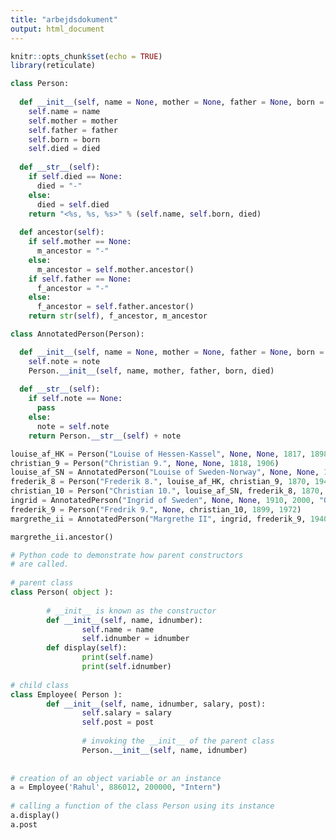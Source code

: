 ```yaml
---
title: "arbejdsdokument"
output: html_document
---
```


```r
knitr::opts_chunk$set(echo = TRUE)
library(reticulate)
```

```python
class Person:
  
  def __init__(self, name = None, mother = None, father = None, born = None, died = None):
    self.name = name
    self.mother = mother
    self.father = father
    self.born = born
    self.died = died
    
  def __str__(self):
    if self.died == None:
      died = "-"
    else:
      died = self.died
    return "<%s, %s, %s>" % (self.name, self.born, died)
 
  def ancestor(self):
    if self.mother == None:
      m_ancestor = "-"
    else:
      m_ancestor = self.mother.ancestor()
    if self.father == None:
      f_ancestor = "-"
    else:
      f_ancestor = self.father.ancestor()
    return str(self), f_ancestor, m_ancestor

class AnnotatedPerson(Person):

  def __init__(self, name = None, mother = None, father = None, born = None, died = None, note = None):
    self.note = note
    Person.__init__(self, name, mother, father, born, died) 
    
  def __str__(self):
    if self.note == None:
      pass
    else:
      note = self.note
    return Person.__str__(self) + note
```

```python
louise_af_HK = Person("Louise of Hessen-Kassel", None, None, 1817, 1898)
christian_9 = Person("Christian 9.", None, None, 1818, 1906)
louise_af_SN = AnnotatedPerson("Louise of Sweden-Norway", None, None, 1851, 1926, "born Princess of Sweden and Norway")
frederik_8 = Person("Frederik 8.", louise_af_HK, christian_9, 1870, 1947)
christian_10 = Person("Christian 10.", louise_af_SN, frederik_8, 1870, 1947)
ingrid = AnnotatedPerson("Ingrid of Sweden", None, None, 1910, 2000, "Queen of Denmark 1947-1970")
frederik_9 = Person("Fredrik 9.", None, christian_10, 1899, 1972)
margrethe_ii = AnnotatedPerson("Margrethe II", ingrid, frederik_9, 1940, note="Queen of Denmark")
```

```python
margrethe_ii.ancestor()
```


```python
# Python code to demonstrate how parent constructors 
# are called. 
  
# parent class 
class Person( object ):     
  
        # __init__ is known as the constructor          
        def __init__(self, name, idnumber):    
                self.name = name 
                self.idnumber = idnumber 
        def display(self): 
                print(self.name) 
                print(self.idnumber) 
  
# child class 
class Employee( Person ):            
        def __init__(self, name, idnumber, salary, post): 
                self.salary = salary 
                self.post = post 
  
                # invoking the __init__ of the parent class  
                Person.__init__(self, name, idnumber)  
  
                  
# creation of an object variable or an instance 
a = Employee('Rahul', 886012, 200000, "Intern")     
  
# calling a function of the class Person using its instance 
a.display()
a.post
```


